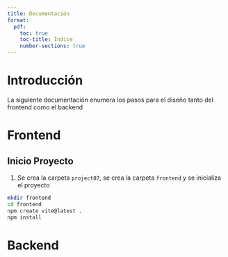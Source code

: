 ```yaml
---
title: Documentación
format:
  pdf:
    toc: true
    toc-title: Índice
    number-sections: true
---
```


\newpage
# Introducción
La siguiente documentación enumera los pasos para el diseño tanto del frontend como el backend

\newpage
# Frontend

## Inicio Proyecto

1. Se crea la carpeta `project07`, se crea la carpeta `frontend` y se inicializa el proyecto

```sh
mkdir frontend
cd frontend
npm create vite@latest .
npm install
```

\newpage
# Backend


